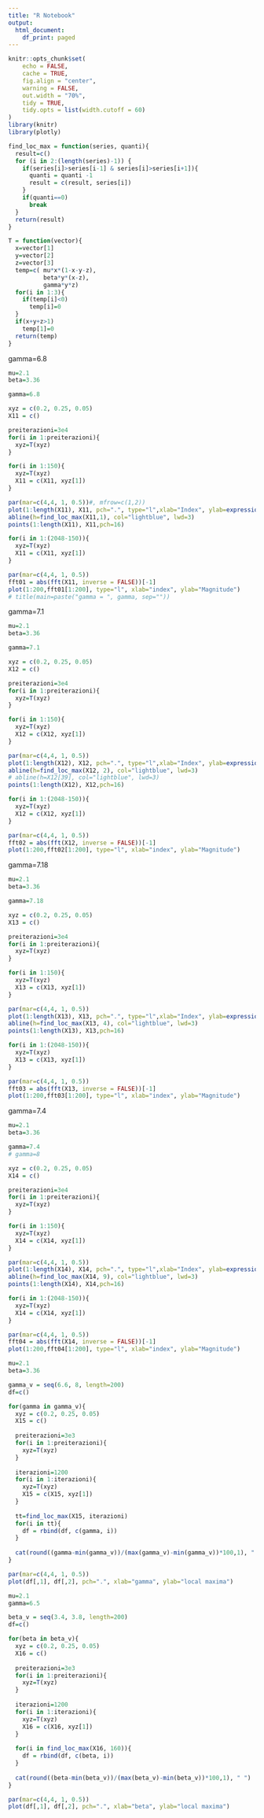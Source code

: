 ```yaml
---
title: "R Notebook"
output:
  html_document:
    df_print: paged
---
```


```r
knitr::opts_chunk$set(
	echo = FALSE,
	cache = TRUE,
	fig.align = "center",
	warning = FALSE,
	out.width = "70%",
	tidy = TRUE,
	tidy.opts = list(width.cutoff = 60)
)
library(knitr)
library(plotly)
```

```r
find_loc_max = function(series, quanti){
  result=c()
  for (i in 2:(length(series)-1)) {
    if(series[i]>series[i-1] & series[i]>series[i+1]){
      quanti = quanti -1
      result = c(result, series[i])
    }
    if(quanti==0)
      break
  }
  return(result)
}
```

```r
T = function(vector){
  x=vector[1]
  y=vector[2]
  z=vector[3]
  temp=c( mu*x*(1-x-y-z),
          beta*y*(x-z),
          gamma*y*z)
  for(i in 1:3){
    if(temp[i]<0)
      temp[i]=0
  }
  if(x+y+z>1)
    temp[1]=0
  return(temp)
}
```

gamma=6.8
```r
mu=2.1
beta=3.36

gamma=6.8

xyz = c(0.2, 0.25, 0.05)
X11 = c()

preiterazioni=3e4
for(i in 1:preiterazioni){
  xyz=T(xyz)
}

for(i in 1:150){
  xyz=T(xyz)
  X11 = c(X11, xyz[1])
}

par(mar=c(4,4, 1, 0.5))#, mfrow=c(1,2))
plot(1:length(X11), X11, pch=".", type="l",xlab="Index", ylab=expression(x[n]))
abline(h=find_loc_max(X11,1), col="lightblue", lwd=3)
points(1:length(X11), X11,pch=16)

for(i in 1:(2048-150)){
  xyz=T(xyz)
  X11 = c(X11, xyz[1])
}

par(mar=c(4,4, 1, 0.5))
fft01 = abs(fft(X11, inverse = FALSE))[-1]
plot(1:200,fft01[1:200], type="l", xlab="index", ylab="Magnitude")
# title(main=paste("gamma = ", gamma, sep=""))
```

gamma=7.1
```r
mu=2.1
beta=3.36

gamma=7.1

xyz = c(0.2, 0.25, 0.05)
X12 = c()

preiterazioni=3e4
for(i in 1:preiterazioni){
  xyz=T(xyz)
}

for(i in 1:150){
  xyz=T(xyz)
  X12 = c(X12, xyz[1])
}

par(mar=c(4,4, 1, 0.5))
plot(1:length(X12), X12, pch=".", type="l",xlab="Index", ylab=expression(x[n]))
abline(h=find_loc_max(X12, 2), col="lightblue", lwd=3)
# abline(h=X12[39], col="lightblue", lwd=3)
points(1:length(X12), X12,pch=16)
```

```r
for(i in 1:(2048-150)){
  xyz=T(xyz)
  X12 = c(X12, xyz[1])
}

par(mar=c(4,4, 1, 0.5))
fft02 = abs(fft(X12, inverse = FALSE))[-1]
plot(1:200,fft02[1:200], type="l", xlab="index", ylab="Magnitude")
```


gamma=7.18
```r
mu=2.1
beta=3.36

gamma=7.18

xyz = c(0.2, 0.25, 0.05)
X13 = c()

preiterazioni=3e4
for(i in 1:preiterazioni){
  xyz=T(xyz)
}

for(i in 1:150){
  xyz=T(xyz)
  X13 = c(X13, xyz[1])
}

par(mar=c(4,4, 1, 0.5))
plot(1:length(X13), X13, pch=".", type="l",xlab="Index", ylab=expression(x[n]))
abline(h=find_loc_max(X13, 4), col="lightblue", lwd=3)
points(1:length(X13), X13,pch=16)
```

```r
for(i in 1:(2048-150)){
  xyz=T(xyz)
  X13 = c(X13, xyz[1])
}

par(mar=c(4,4, 1, 0.5))
fft03 = abs(fft(X13, inverse = FALSE))[-1]
plot(1:200,fft03[1:200], type="l", xlab="index", ylab="Magnitude")
```

gamma=7.4
```r
mu=2.1
beta=3.36

gamma=7.4
# gamma=8

xyz = c(0.2, 0.25, 0.05)
X14 = c()

preiterazioni=3e4
for(i in 1:preiterazioni){
  xyz=T(xyz)
}

for(i in 1:150){
  xyz=T(xyz)
  X14 = c(X14, xyz[1])
}

par(mar=c(4,4, 1, 0.5))
plot(1:length(X14), X14, pch=".", type="l",xlab="Index", ylab=expression(x[n]))
abline(h=find_loc_max(X14, 9), col="lightblue", lwd=3)
points(1:length(X14), X14,pch=16)
```

```r
for(i in 1:(2048-150)){
  xyz=T(xyz)
  X14 = c(X14, xyz[1])
}

par(mar=c(4,4, 1, 0.5))
fft04 = abs(fft(X14, inverse = FALSE))[-1]
plot(1:200,fft04[1:200], type="l", xlab="index", ylab="Magnitude")
```


```r
mu=2.1
beta=3.36

gamma_v = seq(6.6, 8, length=200)
df=c()

for(gamma in gamma_v){
  xyz = c(0.2, 0.25, 0.05)
  X15 = c()
  
  preiterazioni=3e3
  for(i in 1:preiterazioni){
    xyz=T(xyz)
  }
  
  iterazioni=1200
  for(i in 1:iterazioni){
    xyz=T(xyz)
    X15 = c(X15, xyz[1])
  }
  
  tt=find_loc_max(X15, iterazioni)
  for(i in tt){
    df = rbind(df, c(gamma, i))
  }
  
  cat(round((gamma-min(gamma_v))/(max(gamma_v)-min(gamma_v))*100,1), " ")
}

par(mar=c(4,4, 1, 0.5))
plot(df[,1], df[,2], pch=".", xlab="gamma", ylab="local maxima")
```

```r
mu=2.1
gamma=6.5

beta_v = seq(3.4, 3.8, length=200)
df=c()

for(beta in beta_v){
  xyz = c(0.2, 0.25, 0.05)
  X16 = c()
  
  preiterazioni=3e3
  for(i in 1:preiterazioni){
    xyz=T(xyz)
  }
  
  iterazioni=1200
  for(i in 1:iterazioni){
    xyz=T(xyz)
    X16 = c(X16, xyz[1])
  }
  
  for(i in find_loc_max(X16, 160)){
    df = rbind(df, c(beta, i))
  }
  
  cat(round((beta-min(beta_v))/(max(beta_v)-min(beta_v))*100,1), " ")
}

par(mar=c(4,4, 1, 0.5))
plot(df[,1], df[,2], pch=".", xlab="beta", ylab="local maxima")
```

